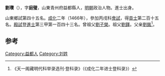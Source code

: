 '''劉瓚'''（{{bd|1438年||？}}），字'''庭璧'''，山東青州府益都縣人，[[明朝|明朝]]政治人物。進士出身。

山東鄉試第四十五名。[[成化|成化]]二年（1466年），參加丙戌科[[會試|會試]]，得[[貢士|貢士]]第二百十五名。[[殿試|殿試]]登[[進士|進士]]第三甲第一百四十三名。曾祖父[[劉子榮|劉子榮]]。祖父[[劉鐸|劉鐸]]。父亲[[劉銘|劉銘]]<ref>《天一阁藏明代科举录选刊·登科录》（《成化二年进士登科录》）</ref>。

==参考==
{{reflist}}
{{明朝人物小作品}}
{{成化二年丙戌科殿試金榜}}

[[Category:益都人|Category:益都人]]
[[Category:刘姓|Category:刘姓]]